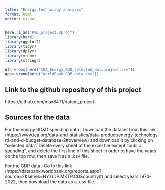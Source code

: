```yaml
---
title: "Energy technology analysis"
format: html
editor: visual
---
```

```r
here::i_am("R%D_project.Rproj")
library(here)
library(ggplot2)
library(tidyr)
library(dplyr)
library(vroom)
library(stringr)
```

```r
df<-vroom(here("IEA_Energy_RDD_selected_dataproject.csv"))
gdp<-vroom(here("WorldBank_GDP_data.csv"))

```
## Link to the github repository of this project
https://github.com/max8471/datam_project

## Sources for the data
For the energy RD&D spending data :
Download the dataset from this link (https://www.iea.org/data-and-statistics/data-product/energy-technology-rd-and-d-budget-database-2#overview) and download it by clicking on "selected data". 
Delete every sheet of the excel file except "public spending", and delete the first line of this sheet in order to have the years on the top row, then save it as a .csv file.

For the GDP data : 
Go to this link (https://databank.worldbank.org/reports.aspx?source=2&series=NY.GDP.MKTP.CD&country#) and select years 1974-2022, then download the data as a .csv file.


